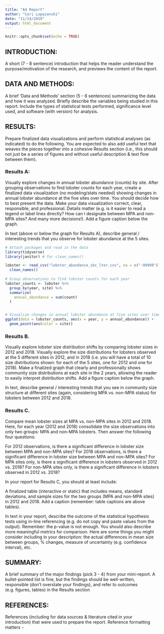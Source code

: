 ```yaml
---
title: "A4 Report"
author: "Cori Lopazanski"
date: "11/14/2019"
output: html_document
---
```


```r
knitr::opts_chunk$set(echo = TRUE)
```

## INTRODUCTION: 

A short (7 - 8 sentence) introduction that helps the reader understand the purpose/motivation of the research, and previews the content of the report. 

## DATA AND METHODS: 

A brief ‘Data and Methods’ section (5 - 6 sentences) summarizing the data and how it was analyzed. Briefly describe the variables being studied in this report. Include the types of statistical tests performed, significance level used, and software (with version) for analysis.

## RESULTS: 

Prepare finalized data visualizations and perform statistical analyses (as indicated) to do the following. You are expected to also add useful text that weaves the pieces together into a cohesive Results section (i.e., this should not just be a series of figures and without useful description & text flow between them). 

### Results A: 

Visually explore changes in annual lobster abundance (counts) by site. After grouping observations to find lobster counts for each year, create a finalized data visualization (no modeling/stats needed) showing changes in annual lobster abundance at the five sites over time. You should decide how to best present the data. Make your data visualization correct, clear, responsible, and professional. Details matter (e.g. is it easier to read a legend or label lines directly? How can I designate between MPA and non-MPA sites? And many more decisions!). Add a figure caption below the graph.

In text (above or below the graph for Results A), describe general / interesting trends that you observe for lobster abundance at the 5 sites. 

```r
# Attach packages and read in the data
library(tidyverse)
library(janitor) # for clean_names()

lobster <- read_csv("lobster_abundance_sbc_lter.csv", na = c("-99999")) %>% 
  clean_names()
  
# Group observations to find lobster counts for each year
lobster_counts <- lobster %>% 
  group_by(year, site) %>% 
  summarize(
    annual_abundance = sum(count)
  )


# Visualize changes in annual lobster abundance at five sites over time
ggplot(data = lobster_counts, aes(x = year, y = annual_abundance)) +
  geom_point(aes(color = site))

```


### Results B. 

Visually explore lobster size distribution shifts by comparing lobster sizes in 2012 and 2018. Visually explore the size distributions for lobsters observed at the 5 different sites in 2012, and in 2018 (i.e. you will have a total of 10 size distributions shown: for each of the 5 sites, one for 2012 and one for 2018). Make a finalized graph that clearly and professionally shows community size distributions at each site in the 2 years, allowing the reader to easily interpret distribution shifts. Add a figure caption below the graph. 

In text, describe general / interesting trends that you see in community size structure at different sites (again, considering MPA vs. non-MPA status) for lobsters between 2012 and 2018. 


### Results C. 

Compare mean lobster sizes at MPA vs. non-MPA sites in 2012 and 2018. Here, for each year (2012 and 2018) consolidate the size observations into only two groups: MPA and non-MPA lobsters. Then answer the following four questions: 

For 2012 observations, is there a significant difference in lobster size between MPA and non-MPA sites? 
For 2018 observations, is there a significant difference in lobster size between MPA and non-MPA sites? 
For MPA sites only, is there a significant difference in lobsters observed in 2012 vs. 2018?
For non-MPA sites only, is there a significant difference in lobsters observed in 2012 vs. 2018?

In your report for Results C, you should at least include:

A finalized table (interactive or static) that includes means, standard deviations, and sample sizes for the two groups (MPA and non-MPA sites) in 2012 and 2018. Add a caption (remember: table captions are above tables).

In text in your report, describe the outcome of the statistical hypothesis tests using in-line referencing (e.g. do not copy and paste values from the output). Remember: the p-value is not enough. You should also describe more meaningful metrics for comparison. Here are some things you might consider including in your description: the actual differences in mean size between groups, % changes, measure of uncertainty (e.g. confidence interval), etc.

## SUMMARY: 

A brief summary of the major findings (pick 3 - 4) from your mini-report. A bullet-pointed list is fine, but the findings should be well-written, responsible (don’t overstate your findings), and refer to outcomes (e.g. figures, tables) in the Results section

## REFERENCES: 

References (including for data sources & literature cited in your introduction) that were used to prepare the report. Reference formatting matters - 


